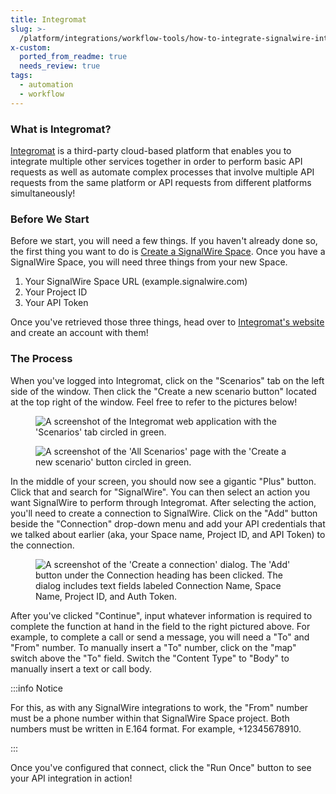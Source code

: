 ```yaml
---
title: Integromat
slug: >-
  /platform/integrations/workflow-tools/how-to-integrate-signalwire-into-integromat
x-custom:
  ported_from_readme: true
  needs_review: true
tags:
  - automation
  - workflow
---
```



### What is Integromat?

[Integromat](https://integromat.com) is a third-party cloud-based platform that enables you to integrate multiple other services together in order to perform basic API requests as well as automate complex processes that involve multiple API requests from the same platform or API requests from different platforms simultaneously! 

### Before We Start

Before we start, you will need a few things. If you haven't already done so, the first thing you want to do is [Create a SignalWire Space](/platform/dashboard/getting-started/signing-up-for-a-space). Once you have a SignalWire Space, you will need three things from your new Space.

1. Your SignalWire Space URL (example.signalwire.com)
2. Your Project ID
3. Your API Token

Once you've retrieved those three things, head over to [Integromat's website](https://integromat.com/en) and create an account with them! 

### The Process

When you've logged into Integromat, click on the "Scenarios" tab on the left side of the window.  Then click the "Create a new scenario button" located at the top right of the window. Feel free to refer to the pictures below!

<figure>
  <img className="img-800" src={require("./6544731-Screen_Shot_2021-09-20_at_9.59.48_AM.webP").default} alt="A screenshot of the Integromat web application with the 'Scenarios' tab circled in green." />
</figure>

<figure>
  <img className="img-800" src={require("./0ee4580-Screen_Shot_2021-09-20_at_10.03.05_AM.webP").default} alt="A screenshot of the 'All Scenarios' page with the 'Create a new scenario' button circled in green." />
</figure>

In the middle of your screen, you should now see a gigantic "Plus" button. Click that and search for "SignalWire".  You can then select an action you want SignalWire to perform through Integromat. After selecting the action, you'll need to create a connection to SignalWire. Click on the "Add" button beside the "Connection" drop-down menu and add your API credentials that we talked about earlier (aka, your Space name, Project ID, and API Token) to the connection. 

<figure>
  <img className="img-800" src={require("./85adf45-Screen_Shot_2021-09-20_at_10.09.52_AM.webP").default} alt="A screenshot of the 'Create a connection' dialog. The 'Add' button under the Connection heading has been clicked. The dialog includes text fields labeled Connection Name, Space Name, Project ID, and Auth Token." />
</figure>

After you've clicked "Continue", input whatever information is required to complete the function at hand in the field to the right pictured above. For example, to complete a call or send a message, you will need a "To" and "From" number.  To manually insert a "To" number, click on the "map" switch above the "To" field. Switch the "Content Type" to "Body" to manually insert a text or call body.


:::info Notice

For this, as with any SignalWire integrations to work, the "From" number must be a phone number within that SignalWire Space project. Both numbers must be written in E.164 format. For example, +12345678910.

:::

Once you've configured that connect, click the "Run Once" button to see your API integration in action!
